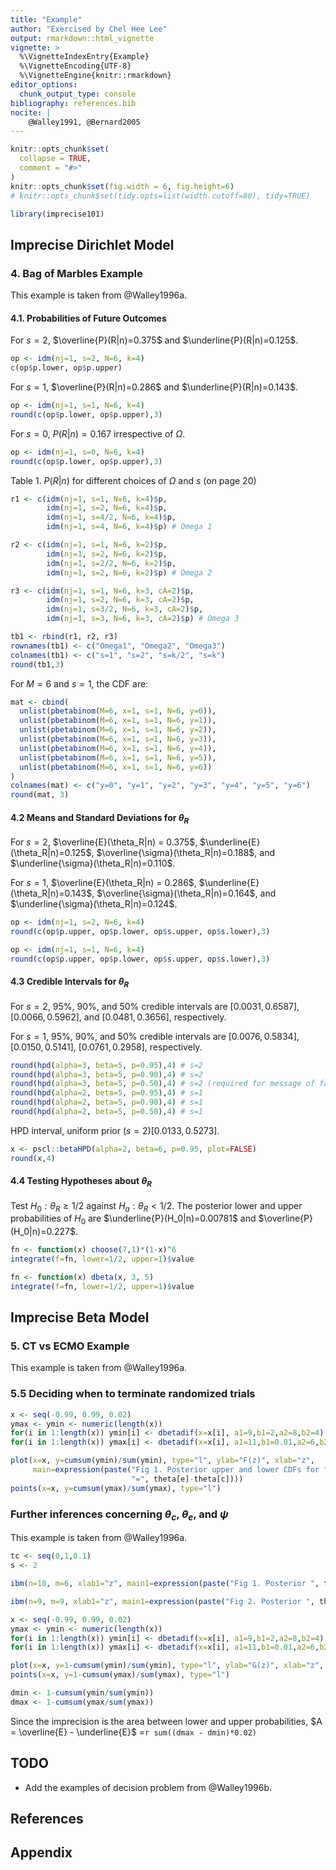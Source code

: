 ```yaml
---
title: "Example"
author: "Exercised by Chel Hee Lee"
output: rmarkdown::html_vignette
vignette: >
  %\VignetteIndexEntry{Example}
  %\VignetteEncoding{UTF-8}
  %\VignetteEngine{knitr::rmarkdown}
editor_options: 
  chunk_output_type: console
bibliography: references.bib
nocite: | 
    @Walley1991, @Bernard2005
---
```


```r
knitr::opts_chunk$set(
  collapse = TRUE,
  comment = "#>"
)
knitr::opts_chunk$set(fig.width = 6, fig.height=6)
# knitr::opts_chunk$set(tidy.opts=list(width.cutoff=80), tidy=TRUE)
```

```r
library(imprecise101)
```


## Imprecise Dirichlet Model 

### 4. Bag of Marbles Example 

This example is taken from @Walley1996a. 

#### 4.1. Probabilities of Future Outcomes 

For $s=2$, $\overline{P}(R|n)=0.375$ and  $\underline{P}(R|n)=0.125$. 

```r
op <- idm(nj=1, s=2, N=6, k=4)
c(op$p.lower, op$p.upper)
```

For $s=1$, $\overline{P}(R|n)=0.286$ and $\underline{P}(R|n)=0.143$. 

```r
op <- idm(nj=1, s=1, N=6, k=4)
round(c(op$p.lower, op$p.upper),3)
```

For $s=0$, $P(R|n)=0.167$ irrespective of $\Omega$. 

```r
op <- idm(nj=1, s=0, N=6, k=4)
round(c(op$p.lower, op$p.upper),3)
```

Table 1. $P(R|n)$ for different choices of $\Omega$ and $s$ (on page 20)
```r
r1 <- c(idm(nj=1, s=1, N=6, k=4)$p, 
        idm(nj=1, s=2, N=6, k=4)$p, 
        idm(nj=1, s=4/2, N=6, k=4)$p, 
        idm(nj=1, s=4, N=6, k=4)$p) # Omega 1

r2 <- c(idm(nj=1, s=1, N=6, k=2)$p, 
        idm(nj=1, s=2, N=6, k=2)$p, 
        idm(nj=1, s=2/2, N=6, k=2)$p, 
        idm(nj=1, s=2, N=6, k=2)$p) # Omega 2 

r3 <- c(idm(nj=1, s=1, N=6, k=3, cA=2)$p, 
        idm(nj=1, s=2, N=6, k=3, cA=2)$p, 
        idm(nj=1, s=3/2, N=6, k=3, cA=2)$p, 
        idm(nj=1, s=3, N=6, k=3, cA=2)$p) # Omega 3

tb1 <- rbind(r1, r2, r3)
rownames(tb1) <- c("Omega1", "Omega2", "Omega3")
colnames(tb1) <- c("s=1", "s=2", "s=k/2", "s=k")
round(tb1,3)
```

For $M=6$ and $s=1$, the CDF are: 

```r
mat <- cbind(
  unlist(pbetabinom(M=6, x=1, s=1, N=6, y=0)),
  unlist(pbetabinom(M=6, x=1, s=1, N=6, y=1)),
  unlist(pbetabinom(M=6, x=1, s=1, N=6, y=2)),
  unlist(pbetabinom(M=6, x=1, s=1, N=6, y=3)),
  unlist(pbetabinom(M=6, x=1, s=1, N=6, y=4)),
  unlist(pbetabinom(M=6, x=1, s=1, N=6, y=5)),
  unlist(pbetabinom(M=6, x=1, s=1, N=6, y=6))
)
colnames(mat) <- c("y=0", "y=1", "y=2", "y=3", "y=4", "y=5", "y=6")
round(mat, 3)
```


#### 4.2 Means and Standard Deviations for $\theta_R$

For $s=2$, $\overline{E}(\theta_R|n) = 0.375$, $\underline{E}(\theta_R|n)=0.125$, $\overline{\sigma}(\theta_R|n)=0.188$, and $\underline{\sigma}(\theta_R|n)=0.110$. 

For $s=1$, $\overline{E}(\theta_R|n) = 0.286$, $\underline{E}(\theta_R|n)=0.143$, $\overline{\sigma}(\theta_R|n)=0.164$, and $\underline{\sigma}(\theta_R|n)=0.124$. 

```r
op <- idm(nj=1, s=2, N=6, k=4)
round(c(op$p.upper, op$p.lower, op$s.upper, op$s.lower),3)

op <- idm(nj=1, s=1, N=6, k=4)
round(c(op$p.upper, op$p.lower, op$s.upper, op$s.lower),3)
```

#### 4.3 Credible Intervals for $\theta_R$

For $s=2$, 95%, 90%, and 50% credible intervals are $[0.0031, 0.6587]$, $[0.0066, 0.5962]$, and $[0.0481, 0.3656]$, respectively. 

For $s=1$, 95%, 90%, and 50% credible intervals are $[0.0076, 0.5834]$, $[0.0150, 0.5141]$, $[0.0761, 0.2958]$, respectively. 

```r
round(hpd(alpha=3, beta=5, p=0.95),4) # s=2
round(hpd(alpha=3, beta=5, p=0.90),4) # s=2
round(hpd(alpha=3, beta=5, p=0.50),4) # s=2 (required for message of failure)
round(hpd(alpha=2, beta=5, p=0.95),4) # s=1
round(hpd(alpha=2, beta=5, p=0.90),4) # s=1
round(hpd(alpha=2, beta=5, p=0.50),4) # s=1
```

HPD interval, uniform prior $(s=2) [0.0133, 0.5273]$. 
```r
x <- pscl::betaHPD(alpha=2, beta=6, p=0.95, plot=FALSE)
round(x,4)
```

#### 4.4 Testing Hypotheses about $\theta_R$

Test $H_0: \theta_R \ge 1/2$ against $H_a: \theta_R < 1/2$. The posterior lower and upper probabilities of $H_0$ are $\underline{P}(H_0|n)=0.00781$ and $\overline{P}(H_0|n)=0.227$. 

```r
fn <- function(x) choose(7,1)*(1-x)^6
integrate(f=fn, lower=1/2, upper=1)$value

fn <- function(x) dbeta(x, 3, 5)
integrate(f=fn, lower=1/2, upper=1)$value 
```


## Imprecise Beta Model 

### 5. CT vs ECMO Example 

This example is taken from @Walley1996a. 

### 5.5 Deciding when to terminate randomized trials 

```r
x <- seq(-0.99, 0.99, 0.02)
ymax <- ymin <- numeric(length(x))
for(i in 1:length(x)) ymin[i] <- dbetadif(x=x[i], a1=9,b1=2,a2=8,b2=4)
for(i in 1:length(x)) ymax[i] <- dbetadif(x=x[i], a1=11,b1=0.01,a2=6,b2=6)

plot(x=x, y=cumsum(ymin)/sum(ymin), type="l", ylab="F(z)", xlab="z",
     main=expression(paste("Fig 1. Posterior upper and lower CDFs for ", psi, 
                           "=", theta[e]-theta[c])))
points(x=x, y=cumsum(ymax)/sum(ymax), type="l")
```

### Further inferences concerning $\theta_c$, $\theta_e$, and $\psi$ 

This example is taken from @Walley1996a.

```r
tc <- seq(0,1,0.1)
s <- 2

ibm(n=10, m=6, xlab1="z", main1=expression(paste("Fig 1. Posterior ", theta[c], " based on ", s==2)))

ibm(n=9, m=9, xlab1="z", main1=expression(paste("Fig 2. Posterior ", theta[e], " based on ", s==2)))
```


```r
x <- seq(-0.99, 0.99, 0.02)
ymax <- ymin <- numeric(length(x))
for(i in 1:length(x)) ymin[i] <- dbetadif(x=x[i], a1=9,b1=2,a2=8,b2=4)
for(i in 1:length(x)) ymax[i] <- dbetadif(x=x[i], a1=11,b1=0.01,a2=6,b2=6)

plot(x=x, y=1-cumsum(ymin)/sum(ymin), type="l", ylab="G(z)", xlab="z", main=expression(paste("Fig 3. ", psi, "=", theta[e]-theta[c], " Walley 1996 p.496" )))
points(x=x, y=1-cumsum(ymax)/sum(ymax), type="l")

dmin <- 1-cumsum(ymin/sum(ymin))
dmax <- 1-cumsum(ymax/sum(ymax))
```

Since the imprecision is the area between lower and upper probabilities, $A = \overline{E} - \underline{E}$ =`r sum((dmax - dmin)*0.02)`


## TODO

* Add the examples of decision problem from @Walley1996b. 


## References 
<div id="refs"></div>

## Appendix 
